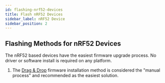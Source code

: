 ```yaml
---
id: flashing-nrf52-devices
title: Flash nRF52 Devices
sidebar_label: nRF52 Device
sidebar_position: 2
---
```


## Flashing Methods for nRF52 Devices

The nRF52 based devices have the easiest firmware upgrade process. No driver or software install is required on any platform.

1. The [Drag & Drop](/docs/getting-started/flashing-firmware/nrf52/drag-n-drop) firmware installation method is considered the "manual process" and recommended as the easiest solution.
